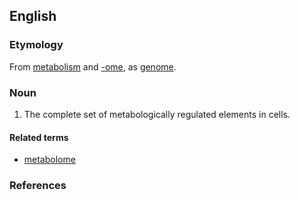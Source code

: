==English==
{{wikipedia}}

===Etymology===
From [[metabolism]] and [[-ome]], as [[genome]].

===Noun===
{{en-noun}}
# {{biochemistry}} {{genetics}} The complete set of metabologically regulated elements in cells.

====Related terms====
*[[metabolome]]

===References===